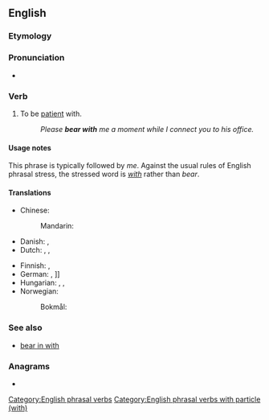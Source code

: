 ==English==

===Etymology===
{{rfe|en}}

===Pronunciation===
* {{audio|en|en-au-bear with.ogg|Audio (AU)}}

===Verb===
{{en-verb|bear<,,bore,borne> with}}

# {{lb|en|idiomatic}} To be [[patient]] with.
#: ''Please '''bear with''' me a moment while I connect you to his office.''

====Usage notes====
This phrase is typically followed by ''me''.  Against the usual rules of English phrasal stress, the stressed word is ''[[with]]'' rather than ''bear''.

====Translations====
{{trans-top|be patient with}}
* Chinese:
*: Mandarin: {{t-needed|cmn}}
* Danish: {{t|da|bære over med}}, {{t|da|have tålmodighed med}}
* Dutch: {{t|nl|[[geduld]] [[hebben]]}}, {{t+|nl|uithouden}}, {{t+|nl|verdragen}}
{{trans-mid}}
* Finnish: {{t|fi|[[olla]] [[kärsivällinen]]}} {{qualifier|+ allative}}, {{t|fi|[[koettaa]] [[kestää]]}} {{qualifier|+ partitive}}
* German: {{t|de|[[Geduld]] [[haben]] [[mit]]}}, {{t|de|[[Nachsicht]] [[üben]]}} {{q|{{m|de||ich bitte um Nachsicht}} ≈ please bear with me}}]]
* Hungarian: {{t+|hu|elnéző}}, {{t+|hu|türelmes}}, {{t|hu|türelemmel van}}
* Norwegian:
*: Bokmål: {{t+|nb|bære over med}}
{{trans-bottom}}

===See also===
* [[bear in with]]

[[Category:English phrasal verbs]]
[[Category:English phrasal verbs with particle (with)]]

===Anagrams===
* {{anagrams|en|a=abehirtw|withbear}}